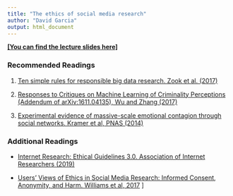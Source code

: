 ```yaml
---
title: "The ethics of social media research"
author: "David Garcia"
output: html_document
---
```


[**[You can find the lecture slides here]**](https://dgarcia-eu.github.io/FoundationsOfCSS/10_SocietalIssues/102_Ethics/Slides/Ethics_Slides.html)

### Recommended Readings

1. [Ten simple rules for responsible big data research. Zook et al. (2017)](https://journals.plos.org/ploscompbiol/article?id=10.1371/journal.pcbi.1005399)

2. [Responses to Critiques on Machine Learning of Criminality Perceptions (Addendum of arXiv:1611.04135), Wu and Zhang (2017)](https://arxiv.org/abs/1611.04135)

3. [Experimental evidence of massive-scale emotional contagion through social networks. Kramer et al, PNAS (2014)](https://www.pnas.org/content/111/24/8788)

### Additional Readings

-  [Internet Research: Ethical Guidelines 3.0. Association of Internet Researchers (2019)](https://aoir.org/reports/ethics3.pdf)

-  [Users' Views of Ethics in Social Media Research: Informed Consent, Anonymity, and Harm. Williams et al, 2017](emerald.com/insight/content/doi/10.1108/S2398-601820180000002002/full/html)
]